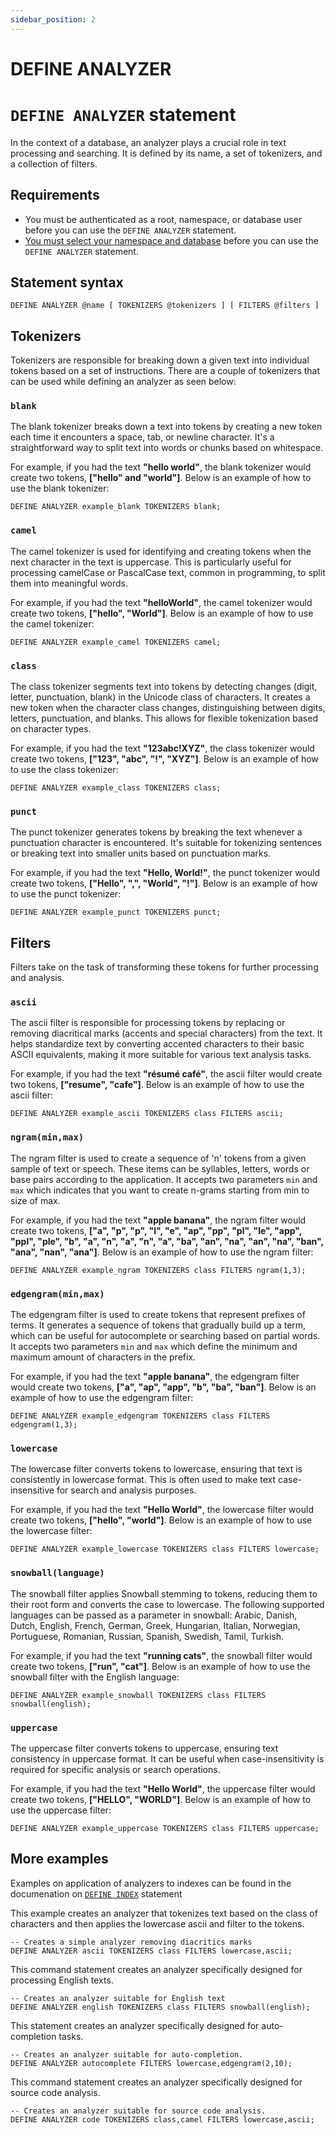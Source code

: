 ```yaml
---
sidebar_position: 2
---
```


# DEFINE ANALYZER

# `DEFINE ANALYZER` statement

In the context of a database, an analyzer plays a crucial role in text processing and searching. It is defined by its name, a set of tokenizers, and a collection of filters.

## Requirements
- You must be authenticated as a root, namespace, or database user before you can use the `DEFINE ANALYZER` statement.
- [You must select your namespace and database](/docs/surrealql/statements/use) before you can use the `DEFINE ANALYZER` statement.

## Statement syntax

```surql title="SurrealQL Syntax"
DEFINE ANALYZER @name [ TOKENIZERS @tokenizers ] [ FILTERS @filters ]
```

## Tokenizers
Tokenizers are responsible for breaking down a given text into individual tokens based on a set of instructions. There are a couple of tokenizers that can be used while defining an analyzer as seen below:

### `blank`

The blank tokenizer breaks down a text into tokens by creating a new token each time it encounters a space, tab, or newline character. It's a straightforward way to split text into words or chunks based on whitespace. 

For example, if you had the text **"hello world"**, the blank tokenizer would create two tokens, **["hello" and "world"]**. Below is an example of how to use the blank tokenizer: 

```surql
DEFINE ANALYZER example_blank TOKENIZERS blank;
```

### `camel`

The camel tokenizer is used for identifying and creating tokens when the next character in the text is uppercase. This is particularly useful for processing camelCase or PascalCase text, common in programming, to split them into meaningful words. 

For example, if you had the text **"helloWorld"**, the camel tokenizer would create two tokens, **["hello", "World"]**. Below is an example of how to use the camel tokenizer:

```surql
DEFINE ANALYZER example_camel TOKENIZERS camel;
```

### `class`

The class tokenizer segments text into tokens by detecting changes (digit, letter, punctuation, blank) in the Unicode class of characters. It creates a new token when the character class changes, distinguishing between digits, letters, punctuation, and blanks. This allows for flexible tokenization based on character types.

For example, if you had the text **"123abc!XYZ"**, the class tokenizer would create two tokens, **["123", "abc", "!", "XYZ"]**. Below is an example of how to use the class tokenizer:


```surql
DEFINE ANALYZER example_class TOKENIZERS class;
```

### `punct`

The punct tokenizer generates tokens by breaking the text whenever a punctuation character is encountered. It's suitable for tokenizing sentences or breaking text into smaller units based on punctuation marks.

For example, if you had the text **"Hello, World!"**, the punct tokenizer would create two tokens, **["Hello", ",", "World", "!"]**. Below is an example of how to use the punct tokenizer:

```surql
DEFINE ANALYZER example_punct TOKENIZERS punct;
```

## Filters

Filters take on the task of transforming these tokens for further processing and analysis.

### `ascii`

The ascii filter is responsible for processing tokens by replacing or removing diacritical marks (accents and special characters) from the text. It helps standardize text by converting accented characters to their basic ASCII equivalents, making it more suitable for various text analysis tasks.

For example, if you had the text **"résumé café"**, the ascii filter would create two tokens, **["resume", "cafe"]**. Below is an example of how to use the ascii filter:

```surql
DEFINE ANALYZER example_ascii TOKENIZERS class FILTERS ascii;
```

### `ngram(min,max)`

The ngram filter is used to create a sequence of 'n' tokens from a given sample of text or speech. These items can be syllables, letters, words or base pairs according to the application. It accepts two parameters `min` and `max` which indicates that you want to create n-grams starting from min to size of max. 

For example, if you had the text **"apple banana"**, the ngram filter would create two tokens, **["a", "p", "p", "l", "e", "ap", "pp", "pl", "le", "app", "ppl", "ple", "b", "a", "n", "a", "n", "a", "ba", "an", "na", "an", "na", "ban", "ana", "nan", "ana"]**. Below is an example of how to use the ngram filter:

```surql
DEFINE ANALYZER example_ngram TOKENIZERS class FILTERS ngram(1,3);
```

### `edgengram(min,max)`

The edgengram filter is used to create tokens that represent prefixes of terms. It generates a sequence of tokens that gradually build up a term, which can be useful for autocomplete or searching based on partial words. It accepts two parameters `min` and `max` which define the minimum and maximum amount of characters in the prefix.

For example, if you had the text **"apple banana"**, the edgengram filter would create two tokens, **["a", "ap", "app", "b", "ba", "ban"]**. Below is an example of how to use the edgengram filter:

```surql
DEFINE ANALYZER example_edgengram TOKENIZERS class FILTERS edgengram(1,3);
```

### `lowercase`

The lowercase filter converts tokens to lowercase, ensuring that text is consistently in lowercase format. This is often used to make text case-insensitive for search and analysis purposes.

For example, if you had the text **"Hello World"**, the lowercase filter would create two tokens, **["hello", "world"]**. Below is an example of how to use the lowercase filter:

```surql
DEFINE ANALYZER example_lowercase TOKENIZERS class FILTERS lowercase;
```

### `snowball(language)`

The snowball filter applies Snowball stemming to tokens, reducing them to their root form and converts the case to lowercase. The following supported languages can be passed as a parameter in snowball: Arabic, Danish, Dutch, English, French, German, Greek, Hungarian, Italian, Norwegian, Portuguese, Romanian, Russian, Spanish, Swedish, Tamil, Turkish.

For example, if you had the text **"running cats"**, the snowball filter would create two tokens, **["run", "cat"]**. Below is an example of how to use the snowball filter with the English language:

```surql
DEFINE ANALYZER example_snowball TOKENIZERS class FILTERS snowball(english);
```

### `uppercase`

The uppercase filter converts tokens to uppercase, ensuring text consistency in uppercase format. It can be useful when case-insensitivity is required for specific analysis or search operations.

For example, if you had the text **"Hello World"**, the uppercase filter would create two tokens, **["HELLO", "WORLD"]**. Below is an example of how to use the uppercase filter:

```surql
DEFINE ANALYZER example_uppercase TOKENIZERS class FILTERS uppercase;
```

## More examples

Examples on application of analyzers to indexes can be found in the documenation on [`DEFINE INDEX`](/docs/1.0.x/surrealql/statements/define/indexes) statement

This example creates an analyzer that tokenizes text based on the class of characters and then applies the lowercase ascii and  filter to the tokens.

```surql
-- Creates a simple analyzer removing diacritics marks
DEFINE ANALYZER ascii TOKENIZERS class FILTERS lowercase,ascii;
```
This command statement creates an analyzer specifically designed for processing English texts.

```surql
-- Creates an analyzer suitable for English text
DEFINE ANALYZER english TOKENIZERS class FILTERS snowball(english);
```

This statement creates an analyzer specifically designed for auto-completion tasks.

```surql
-- Creates an analyzer suitable for auto-completion.
DEFINE ANALYZER autocomplete FILTERS lowercase,edgengram(2,10);
```

This command statement creates an analyzer specifically designed for source code analysis.

```surql
-- Creates an analyzer suitable for source code analysis.
DEFINE ANALYZER code TOKENIZERS class,camel FILTERS lowercase,ascii;
```
